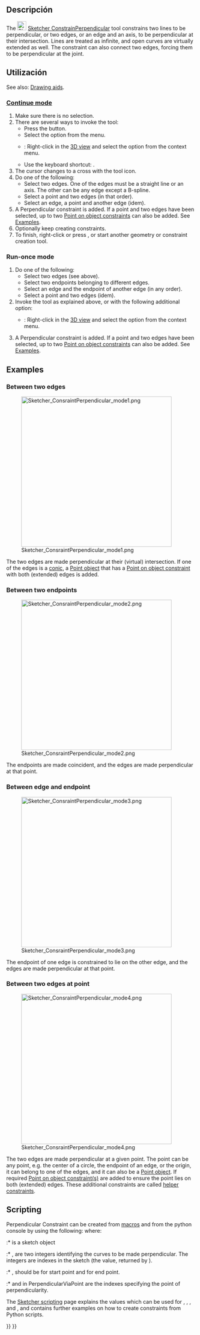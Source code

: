 <languages/>

<div class="mw-translate-fuzzy">
{{Docnav/es
|[[Sketcher_ConstrainParallel/es|Parallel]]
|[[Sketcher ConstrainTangent/es|Tangent]]
|[[Sketcher_Workbench/es|Croquizador]]
|IconL=Constraint Parallel.svg
|IconC=Workbench_Sketcher.svg
|IconR=Constraint_Tangent.png
}}
</div>

<div class="mw-translate-fuzzy">
{{GuiCommand/es
|Name=Sketcher ConstrainPerpendicular
|Name/es=Croquizador RestringirPerpendicular
|Workbenches=[[Sketcher Workbench/es|Croquizador]]
|MenuLocation=Croquizador → Restricciones del Croquizador → Perpendicular
|Shortcut={{KEY|N}}
|SeeAlso=[[Sketcher_ConstrainAngle/es|Croquizador Restringir Ángulo]]
}}
</div>

<span id="Description"></span>
==Descripción== 

The [[Image:Sketcher_ConstrainPerpendicular.svg|24px]] [[Sketcher_ConstrainPerpendicular|Sketcher ConstrainPerpendicular]] tool constrains two lines to be perpendicular, or two edges, or an edge and an axis, to be perpendicular at their intersection. Lines are treated as infinite, and open curves are virtually extended as well. The constraint can also connect two edges, forcing them to be perpendicular at the joint.

<span id="Usage"></span>
==Utilización==

See also: [[Sketcher_Workbench#Drawing_aids|Drawing aids]].

===[[Sketcher_Workbench#Continue_modes|Continue mode]]===

# Make sure there is no selection.
# There are several ways to invoke the tool:
#* Press the {{Button|[[Image:Sketcher_ConstrainPerpendicular.svg|16px]] [[Sketcher_ConstrainPerpendicular|Constrain perpendicular]]}} button.
#* Select the {{MenuCommand|Sketch → Sketcher constraints → [[Image:Sketcher_ConstrainPerpendicular.svg|16px]] Constrain perpendicular}} option from the menu.
#* {{Version|1.0}}: Right-click in the [[3D_view|3D view]] and select the {{MenuCommand|Constrain → [[Image:Sketcher_ConstrainPerpendicular.svg|16px]] Constrain perpendicular}} option from the context menu.
#* Use the keyboard shortcut: {{KEY|N}}.
# The cursor changes to a cross with the tool icon.
# Do one of the following:
#* Select two edges. One of the edges must be a straight line or an axis. The other can be any edge except a B-spline.
#* Select a point and two edges (in that order).
#* Select an edge, a point and another edge (idem).
# A Perpendicular constraint is added. If a point and two edges have been selected, up to two [[Sketcher_ConstrainPointOnObject|Point on object constraints]] can also be added. See [[#Between_two_edges_at_point|Examples]].
# Optionally keep creating constraints.
# To finish, right-click or press {{KEY|Esc}}, or start another geometry or constraint creation tool.

===Run-once mode===

# Do one of the following:
#* Select two edges (see above). 
#* Select two endpoints belonging to different edges.
#* Select an edge and the endpoint of another edge (in any order).
#* Select a point and two edges (idem).
# Invoke the tool as explained above, or with the following additional option:
#* {{Version|1.0}}: Right-click in the [[3D_view|3D view]] and select the {{MenuCommand|[[Image:Sketcher_ConstrainPerpendicular.svg|16px]] Constrain perpendicular}} option from the context menu.
# A Perpendicular constraint is added. If a point and two edges have been selected, up to two [[Sketcher_ConstrainPointOnObject|Point on object constraints]] can also be added. See [[#Between_two_edges_at_point|Examples]].

==Examples==

===Between two edges===

[[Image:Sketcher_ConsraintPerpendicular_mode1.png|400px]]

The two edges are made perpendicular at their (virtual) intersection. If one of the edges is a [[Sketcher_Workbench#Sketcher_CompCreateConic|conic]], a [[Sketcher_CreatePoint|Point object]] that has a [[Sketcher_ConstrainPointOnObject|Point on object constraint]] with both (extended) edges is added.

===Between two endpoints===

[[Image:Sketcher_ConsraintPerpendicular_mode2.png|400px]]

The endpoints are made coincident, and the edges are made perpendicular at that point.

===Between edge and endpoint===

[[Image:Sketcher_ConsraintPerpendicular_mode3.png|400px]]

The endpoint of one edge is constrained to lie on the other edge, and the edges are made perpendicular at that point.

===Between two edges at point===

[[Image:Sketcher_ConsraintPerpendicular_mode4.png|400px]]

The two edges are made perpendicular at a given point. The point can be any point, e.g. the center of a circle, the endpoint of an edge, or the origin, it can belong to one of the edges, and it can also be a [[Sketcher_CreatePoint|Point object]]. If required [[Sketcher_ConstrainPointOnObject|Point on object constraint(s)]] are added to ensure the point lies on both (extended) edges. These additional constraints are called [[Sketcher_helper_constraint|helper constraints]].

==Scripting==

Perpendicular Constraint can be created from [[Macros|macros]] and from the python console by using the following:
{{Code|code=
# direct perpendicularity
Sketch.addConstraint(Sketcher.Constraint('Perpendicular',icurve1,icurve2))

# point-to-point perpendicularity
Sketch.addConstraint(Sketcher.Constraint('Perpendicular',icurve1,pointpos1,icurve2,pointpos2))

# point-to-curve perpendicularity
Sketch.addConstraint(Sketcher.Constraint('Perpendicular',icurve1,pointpos1,icurve2))

# perpendicular-via-point (plain constraint, helpers are not added automatically)
Sketch.addConstraint(Sketcher.Constraint('PerpendicularViaPoint',icurve1,icurve2,geoidpoint,pointpos)) 
}}
where:
:* {{incode|Sketch}} is a sketch object
:* {{incode|icurve1}}, {{incode|icurve2}} are two integers identifying the curves to be made perpendicular. The integers are indexes in the sketch (the value, returned by {{incode|Sketch.addGeometry}}).
:* {{incode|pointpos1}}, {{incode|pointpos2}} should be {{incode|1}} for start point and {{incode|2}} for end point.
:* {{incode|geoidpoint}} and {{incode|pointpos}} in PerpendicularViaPoint are the indexes specifying the point of perpendicularity.

The [[Sketcher_scripting|Sketcher scripting]] page explains the values which can be used for {{incode|icurve1}}, {{incode|icurve2}}, {{incode|pointpos1}}, {{incode|pointpos2}} and {{incode|geoidpoint}}, and contains further examples on how to create constraints from Python scripts.


{{Docnav
|[[Sketcher_ConstrainParallel|Parallel]]
|[[Sketcher_ConstrainTangent|Tangent]]
|[[Sketcher_Workbench|Sketcher]]
|IconL=Sketcher_ConstrainParallel.svg
|IconR=Sketcher_ConstrainTangent.svg
|IconC=Workbench_Sketcher.svg
}}

{{Sketcher_Tools_navi{{#translation:}}}}
{{Userdocnavi{{#translation:}}}}